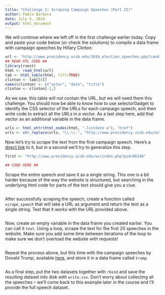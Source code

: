 ```yaml
---
title: "Challenge 2: Scraping Campaign Speeches (Part II)"
author: Pablo Barbera
date: July 5, 2018
output: html_document
---
```


We will continue where we left off in the first challenge earlier today. Copy and paste your code below (or check the solutions) to compile a data frame with campaign speeches by Hillary Clinton:

```r
url <- "http://www.presidency.ucsb.edu/2016_election_speeches.php?candidate=70&campaign=2016CLINTON&doctype=5000"
## READ HTL CODE ##
library(rvest)
html <- read_html(url)
tab <- html_table(html, fill=TRUE)
clinton <- tab[[8]]
names(clinton) <- c("actor", "date", "title")
clinton <- clinton[-1,]
```

As we saw, this table will not contain the URL, but we will need them this challenge. You should now be able to know how to use selectorGadget to identify the CSS selector of the URLs for each campaign speech, and then write code to extract all the URLs in a vector. As a last step here, add that vector as an additional variable in the data frame.


```r
urls <- html_attr(html_nodes(html, ".listdate a"), "href")
urls <- str_replace(urls, "\\.\\.", "http://www.presidency.ucsb.edu/ws")
```

Now let's try to scrape the text from the first campaign speech. Here's a [direct link](http://www.presidency.ucsb.edu/ws/index.php?pid=96348) to it, but in a second we'll try to generalize this step.

```r
first <- "http://www.presidency.ucsb.edu/ws/index.php?pid=96348"

## CODE HERE ##

```

Scrape the entire speech and save it as a single string. This one is a bit harder because of the way the website is structured, but searching in the underlying html code for parts of the text should give you a clue.

```r

```

After successfully scraping the speech, create a function called `scrape_speech` that will take a URL as argument and return the text as a single string. Test that it works with the URL provided above.


```r


```

Now, create an empty variable in the data frame you created earlier. You can call it `text`. Using a loop, scrape the text for the first 20 speeches in the website. Make sure you add some time between iterations of the loop to make sure we don't overload the website with requests!


```r

```

Repeat the process above, but this time with the campaign speeches by Donald Trump, available [here](http://www.presidency.ucsb.edu/2016_election_speeches.php?candidate=45&campaign=2016TRUMP&doctype=5000), and store it in a data frame called `trump`.

```r


```

As a final step, put the two datasets together with `rbind` and save the resulting dataset into disk with `write.csv`. Don't worry about collecting all the speeches -- we'll come back to this example later in the course and I'll provide the full speech dataset.


```r


```





